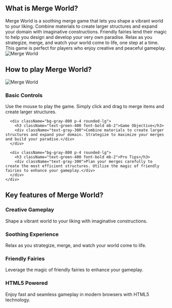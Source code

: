## What is Merge World?
<div className="flex flex-col md:flex-row items-center gap-8">
  <div className="w-full md:w-1/2 text-xl">
    Merge World is a soothing merge game that lets you shape a vibrant world to your liking. Combine materials to create larger structures and expand your domain with imaginative constructions. Friendly fairies lend their magic to help you design and develop your very own paradise. Relax as you strategize, merge, and watch your world come to life, one step at a time. This game is perfect for players who enjoy creative and peaceful gameplay.
  </div>
  <div className="w-full md:w-1/2 flex justify-center items-center">
    <img 
      src="/game_screenshot.webp" 
      alt="Merge World" 
      className="w-4/5 h-auto"
    />
  </div>
</div>

## How to play Merge World?

<div className="flex flex-col md:flex-row items-center gap-8">
  <div className="w-full md:w-1/2">
    <img 
      src="/game_screenshot.webp" 
      alt="Merge World" 
      className="w-4/5 h-auto mx-auto"
    />
  </div>
  <div className="w-full md:w-1/2">
    <div className="grid grid-cols-1 gap-4 mt-0">
      <div className="bg-gray-800 p-4 rounded-lg">
        <h3 className="text-green-400 font-bold mb-2">Basic Controls</h3>
        <div className="text-gray-300">
          Use the mouse to play the game. Simply click and drag to merge items and create larger structures.
        </div>
      </div>

      <div className="bg-gray-800 p-4 rounded-lg">
        <h3 className="text-green-400 font-bold mb-2">Game Objective</h3>
        <div className="text-gray-300">Combine materials to create larger structures and expand your domain. Strategize to maximize your merges and build your paradise.</div>
      </div>

      <div className="bg-gray-800 p-4 rounded-lg">
        <h3 className="text-green-400 font-bold mb-2">Pro Tips</h3>
        <div className="text-gray-300">Plan your merges carefully to create the most efficient structures. Utilize the magic of friendly fairies to enhance your gameplay.</div>
      </div>
    </div>
  </div>
</div>

## Key features of Merge World?

<div className="grid grid-cols-1 md:grid-cols-2 gap-4">
  <div className="bg-gray-800 p-4 rounded-lg">
    <h3 className="text-green-400 font-bold mb-2">Creative Gameplay</h3>
    <div className="text-gray-300">Shape a vibrant world to your liking with imaginative constructions.</div>
  </div>

  <div className="bg-gray-800 p-4 rounded-lg">
    <h3 className="text-green-400 font-bold mb-2">Soothing Experience</h3>
    <div className="text-gray-300">Relax as you strategize, merge, and watch your world come to life.</div>
  </div>

  <div className="bg-gray-800 p-4 rounded-lg">
    <h3 className="text-green-400 font-bold mb-2">Friendly Fairies</h3>
    <div className="text-gray-300">Leverage the magic of friendly fairies to enhance your gameplay.</div>
  </div>

  <div className="bg-gray-800 p-4 rounded-lg">
    <h3 className="text-green-400 font-bold mb-2">HTML5 Powered</h3>
    <div className="text-gray-300">Enjoy fast and seamless gameplay in modern browsers with HTML5 technology.</div>
  </div>
</div>